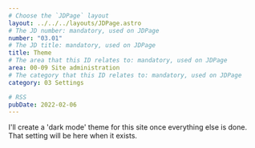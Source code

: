 ```yaml
---
# Choose the `JDPage` layout
layout: ../../../layouts/JDPage.astro
# The JD number: mandatory, used on JDPage
number: "03.01"
# The JD title: mandatory, used on JDPage
title: Theme
# The area that this ID relates to: mandatory, used on JDPage
area: 00-09 Site administration
# The category that this ID relates to: mandatory, used on JDPage
category: 03 Settings

# RSS
pubDate: 2022-02-06
---
```


I'll create a 'dark mode' theme for this site once everything else is done. That setting will be here when it exists.
